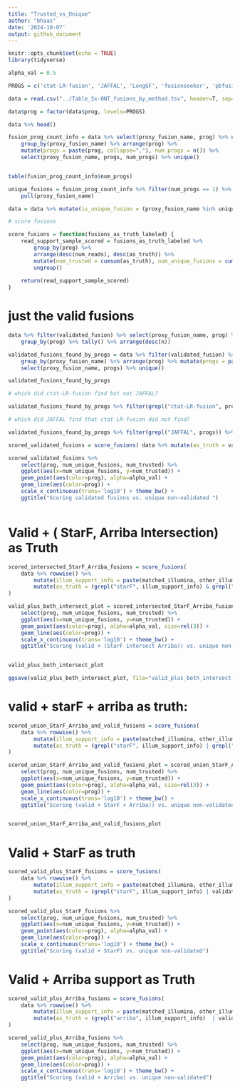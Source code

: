 ```yaml
---
title: "Trusted_vs_Unique"
author: "bhaas"
date: '2024-10-07'
output: github_document
---
```


```r
knitr::opts_chunk$set(echo = TRUE)
library(tidyverse)
```



```r

alpha_val = 0.5

PROGS = c('ctat-LR-fusion', 'JAFFAL', 'LongGF', 'fusionseeker', 'pbfusion')

```


```r

data = read.csv("../Table_Sx-ONT_fusions_by_method.tsv", header=T, sep="\t", stringsAsFactors = F)

data$prog = factor(data$prog, levels=PROGS)

data %>% head()

```

```r

fusion_prog_count_info = data %>% select(proxy_fusion_name, prog) %>% unique() %>%
    group_by(proxy_fusion_name) %>% arrange(prog) %>%
    mutate(progs = paste(prog, collapse=","), num_progs = n()) %>%
    select(proxy_fusion_name, progs, num_progs) %>% unique()


table(fusion_prog_count_info$num_progs)
```


```r

unique_fusions = fusion_prog_count_info %>% filter(num_progs == 1) %>% 
    pull(proxy_fusion_name)


```


```r

data = data %>% mutate(is_unique_fusion = (proxy_fusion_name %in% unique_fusions))


```



```r

# score fusions

score_fusions = function(fusions_as_truth_labeled) {
    read_support_sample_scored = fusions_as_truth_labeled %>% 
        group_by(prog) %>%
        arrange(desc(num_reads), desc(as_truth)) %>% 
        mutate(num_trusted = cumsum(as_truth), num_unique_fusions = cumsum(is_unique_fusion & ! as_truth)) %>%
        ungroup()
    
    return(read_support_sample_scored)
}
```


# just the valid fusions

```r

data %>% filter(validated_fusion) %>% select(proxy_fusion_name, prog) %>% unique() %>% 
    group_by(prog) %>% tally() %>% arrange(desc(n))


```



```r

validated_fusions_found_by_progs = data %>% filter(validated_fusion) %>% select(proxy_fusion_name, prog) %>% unique() %>% 
    group_by(proxy_fusion_name) %>% arrange(prog) %>% mutate(progs = paste(prog, collapse=',') ) %>%
    select(proxy_fusion_name, progs) %>% unique()

validated_fusions_found_by_progs
```


```r
# which did ctat-LR-fusion find but not JAFFAL?

validated_fusions_found_by_progs %>% filter(grepl("ctat-LR-fusion", progs)) %>% filter(! grepl("JAFFAL", progs))

```

```r
# which did JAFFAL find that ctat-LR-fusion did not find?

validated_fusions_found_by_progs %>% filter(grepl("JAFFAL", progs)) %>% filter(! grepl("ctat-LR-fusion", progs))

```

```r

scored_validated_fusions = score_fusions( data %>% mutate(as_truth = validated_fusion))

```

```r

scored_validated_fusions %>% 
    select(prog, num_unique_fusions, num_trusted) %>% 
    ggplot(aes(x=num_unique_fusions, y=num_trusted)) + 
    geom_point(aes(color=prog), alpha=alpha_val) + 
    geom_line(aes(color=prog)) +
    scale_x_continuous(trans='log10') + theme_bw() +
    ggtitle("Scoring validated fusions vs. unique non-validated ")



```




# Valid + ( StarF, Arriba Intersection) as Truth


```r

scored_intersected_StarF_Arriba_fusions = score_fusions(
    data %>% rowwise() %>%
        mutate(illum_support_info = paste(matched_illumina, other_illumina), sep=",") %>%
        mutate(as_truth = (grepl("starF", illum_support_info) & grepl("arriba", illum_support_info) ) | validated_fusion )
)

```

```r

valid_plus_both_intersect_plot = scored_intersected_StarF_Arriba_fusions %>% 
    select(prog, num_unique_fusions, num_trusted) %>% 
    ggplot(aes(x=num_unique_fusions, y=num_trusted)) + 
    geom_point(aes(color=prog), alpha=alpha_val, size=rel(3)) + 
    geom_line(aes(color=prog)) +
    scale_x_continuous(trans='log10') + theme_bw() +
    ggtitle("Scoring (valid + (StarF intersect Arriba)) vs. unique non-validated")


valid_plus_both_intersect_plot

```


```r

ggsave(valid_plus_both_intersect_plot, file="valid_plus_both_intersect-vs-unique.plot.svg", width=6, height=4)


```


# valid + starF + arriba as truth:



```r

scored_union_StarF_Arriba_and_valid_fusions = score_fusions(
    data %>% rowwise() %>%
        mutate(illum_support_info = paste(matched_illumina, other_illumina), sep=",") %>%
        mutate(as_truth = (grepl("starF", illum_support_info) | grepl("arriba", illum_support_info) ) | validated_fusion )
)

```

```r

scored_union_StarF_Arriba_and_valid_fusions_plot = scored_union_StarF_Arriba_and_valid_fusions %>% 
    select(prog, num_unique_fusions, num_trusted) %>% 
    ggplot(aes(x=num_unique_fusions, y=num_trusted)) + 
    geom_point(aes(color=prog), alpha=alpha_val, size=rel(3)) + 
    geom_line(aes(color=prog)) +
    scale_x_continuous(trans='log10') + theme_bw() +
    ggtitle("Scoring (valid + StarF + Arriba)) vs. unique non-validated")


scored_union_StarF_Arriba_and_valid_fusions_plot

```



# Valid + StarF as truth



```r

scored_valid_plus_StarF_fusions = score_fusions(
    data %>% rowwise() %>%
        mutate(illum_support_info = paste(matched_illumina, other_illumina), sep=",") %>%
        mutate(as_truth = (grepl("starF", illum_support_info) | validated_fusion ) )
)

```

```r

scored_valid_plus_StarF_fusions %>% 
    select(prog, num_unique_fusions, num_trusted) %>% 
    ggplot(aes(x=num_unique_fusions, y=num_trusted)) + 
    geom_point(aes(color=prog), alpha=alpha_val) + 
    geom_line(aes(color=prog)) +
    scale_x_continuous(trans='log10') + theme_bw() +
    ggtitle("Scoring (valid + StarF) vs. unique non-validated")


```



# Valid + Arriba support as Truth


```r

scored_valid_plus_Arriba_fusions = score_fusions(
    data %>% rowwise() %>%
        mutate(illum_support_info = paste(matched_illumina, other_illumina), sep=",") %>%
        mutate(as_truth = (grepl("arriba", illum_support_info)  | validated_fusion) )
)

```


```r

scored_valid_plus_Arriba_fusions %>% 
    select(prog, num_unique_fusions, num_trusted) %>% 
    ggplot(aes(x=num_unique_fusions, y=num_trusted)) + 
    geom_point(aes(color=prog), alpha=alpha_val) + 
    geom_line(aes(color=prog)) +
    scale_x_continuous(trans='log10') + theme_bw() +
    ggtitle("Scoring (valid + Arriba) vs. unique non-validated")

```






